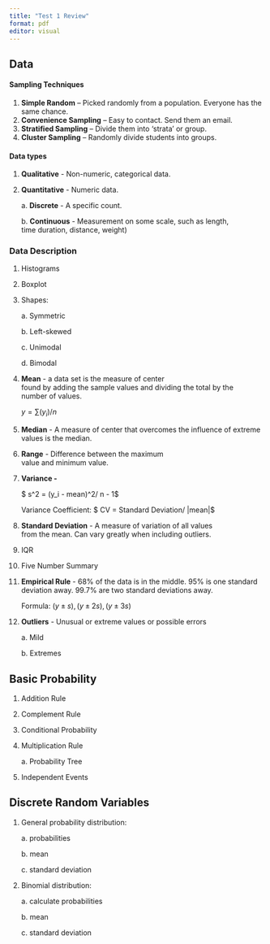 ```yaml
---
title: "Test 1 Review"
format: pdf
editor: visual
---
```


## Data

#### Sampling Techniques

1.  **Simple Random** – Picked randomly from a population. Everyone has the same chance.
2.  **Convenience Sampling** – Easy to contact. Send them an email.
3.  **Stratified Sampling** – Divide them into 'strata' or group.
4.  **Cluster Sampling** – Randomly divide students into groups.

#### Data types

1.  **Qualitative** - Non-numeric, categorical data.

2.  **Quantitative** - Numeric data.

    a\. **Discrete** - A specific count.

    b\. **Continuous** - Measurement on some scale, such as length,\
    time duration, distance, weight)

### Data Description

1.  Histograms

2.  Boxplot

3.  Shapes:

    a\. Symmetric

    b\. Left-skewed

    c\. Unimodal

    d\. Bimodal

4.  **Mean** - a data set is the measure of center\
    found by adding the sample values and dividing the total by the\
    number of values.

    $y = \sum(y_i)/n$

5.  **Median** - A measure of center that overcomes the influence of extreme\
    values is the median.

6.  **Range** - Difference between the maximum\
    value and minimum value.

7.  **Variance -**

    $ s^2 = \sum(y_i - mean)^2/ n - 1$

    Variance Coefficient: $ CV = Standard Deviation/ |mean|$

8.  **Standard Deviation** - A measure of variation of all values\
    from the mean. Can vary greatly when including outliers.

9.  IQR

10. Five Number Summary

11. **Empirical Rule** - 68% of the data is in the middle. 95% is one standard deviation away. 99.7% are two standard deviations away.

    Formula: $(y \pm s), (y\pm 2s), (y \pm 3s)$

12. **Outliers** - Unusual or extreme values or possible errors

    a\. Mild

    b\. Extremes

## Basic Probability

1.  Addition Rule

2.  Complement Rule

3.  Conditional Probability

4.  Multiplication Rule

    a\. Probability Tree

5.  Independent Events

## Discrete Random Variables

1.  General probability distribution:

    a\. probabilities

    b\. mean

    c\. standard deviation

2.  Binomial distribution:

    a\. calculate probabilities

    b\. mean

    c\. standard deviation
